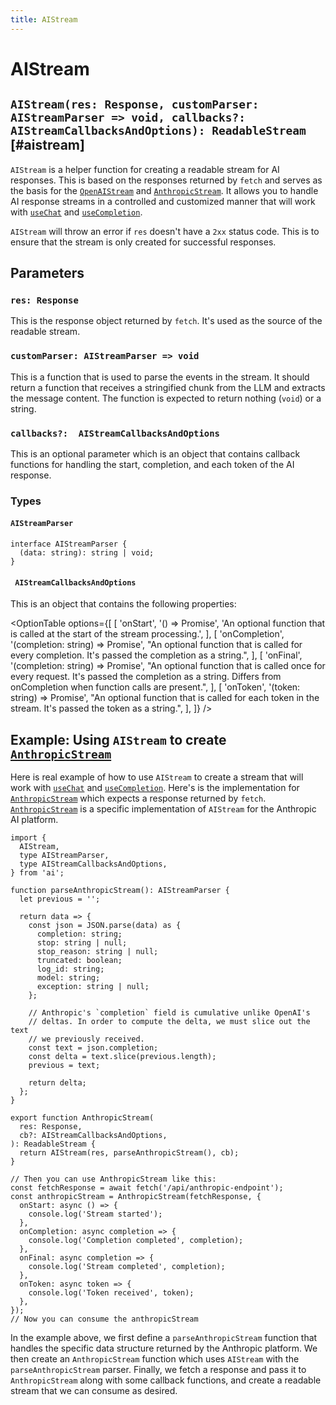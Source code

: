 ```yaml
---
title: AIStream
---
```



# AIStream

## `AIStream(res: Response, customParser: AIStreamParser => void, callbacks?:  AIStreamCallbacksAndOptions): ReadableStream` [#aistream]

`AIStream` is a helper function for creating a readable stream for AI responses. This is based on the responses returned by `fetch` and serves as the basis for the [`OpenAIStream`](/docs/api-reference/providers/openai-stream) and [`AnthropicStream`](/docs/api-reference/providers/anthropic-stream). It allows you to handle AI response streams in a controlled and customized manner that will work with [`useChat`](./use-chat) and [`useCompletion`](./use-completion).

`AIStream` will throw an error if `res` doesn't have a `2xx` status code. This is to ensure that the stream is only created for successful responses.

## Parameters

### `res: Response`

This is the response object returned by `fetch`. It's used as the source of the readable stream.

### `customParser: AIStreamParser => void`

This is a function that is used to parse the events in the stream. It should return a function that receives a stringified chunk from the LLM and extracts the message content. The function is expected to return nothing (`void`) or a string.

### `callbacks?:  AIStreamCallbacksAndOptions`

This is an optional parameter which is an object that contains callback functions for handling the start, completion, and each token of the AI response.

### Types

#### `AIStreamParser`

```tsx
interface AIStreamParser {
  (data: string): string | void;
}
```

#### ` AIStreamCallbacksAndOptions`

This is an object that contains the following properties:

<OptionTable
  options={[
    [
      'onStart',
      '() => Promise<void>',
      'An optional function that is called at the start of the stream processing.',
    ],
    [
      'onCompletion',
      '(completion: string) => Promise<void>',
      "An optional function that is called for every completion. It's passed the completion as a string.",
    ],
    [
      'onFinal',
      '(completion: string) => Promise<void>',
      "An optional function that is called once for every request. It's passed the completion as a string. Differs from onCompletion when function calls are present.",
    ],
    [
      'onToken',
      '(token: string) => Promise<void>',
      "An optional function that is called for each token in the stream. It's passed the token as a string.",
    ],
  ]}
/>

## Example: Using `AIStream` to create [`AnthropicStream`](/docs/api-reference/providers/anthropic-stream)

Here is real example of how to use `AIStream` to create a stream that will work with [`useChat`](./use-chat) and [`useCompletion`](./use-completion). Here's is the implementation for [`AnthropicStream`](/docs/api-reference/providers/anthropic-stream) which expects a response returned by `fetch`. [`AnthropicStream`](/docs/api-reference/providers/anthropic-stream) is a specific implementation of `AIStream` for the Anthropic AI platform.

```tsx
import {
  AIStream,
  type AIStreamParser,
  type AIStreamCallbacksAndOptions,
} from 'ai';

function parseAnthropicStream(): AIStreamParser {
  let previous = '';

  return data => {
    const json = JSON.parse(data) as {
      completion: string;
      stop: string | null;
      stop_reason: string | null;
      truncated: boolean;
      log_id: string;
      model: string;
      exception: string | null;
    };

    // Anthropic's `completion` field is cumulative unlike OpenAI's
    // deltas. In order to compute the delta, we must slice out the text
    // we previously received.
    const text = json.completion;
    const delta = text.slice(previous.length);
    previous = text;

    return delta;
  };
}

export function AnthropicStream(
  res: Response,
  cb?: AIStreamCallbacksAndOptions,
): ReadableStream {
  return AIStream(res, parseAnthropicStream(), cb);
}

// Then you can use AnthropicStream like this:
const fetchResponse = await fetch('/api/anthropic-endpoint');
const anthropicStream = AnthropicStream(fetchResponse, {
  onStart: async () => {
    console.log('Stream started');
  },
  onCompletion: async completion => {
    console.log('Completion completed', completion);
  },
  onFinal: async completion => {
    console.log('Stream completed', completion);
  },
  onToken: async token => {
    console.log('Token received', token);
  },
});
// Now you can consume the anthropicStream
```

In the example above, we first define a `parseAnthropicStream` function that handles the specific data structure returned by the Anthropic platform.
We then create an `AnthropicStream` function which uses `AIStream` with the `parseAnthropicStream` parser.
Finally, we fetch a response and pass it to `AnthropicStream` along with some callback functions, and create a readable stream that we can consume as desired.

